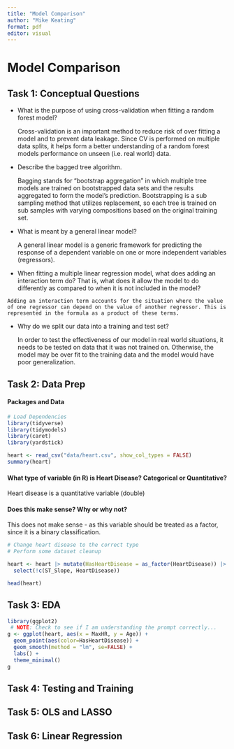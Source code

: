 ```yaml
---
title: "Model Comparison"
author: "Mike Keating"
format: pdf
editor: visual
---
```


# Model Comparison

## Task 1: Conceptual Questions

-   What is the purpose of using cross-validation when fitting a random forest model?

    Cross-validation is an important method to reduce risk of over fitting a model and to prevent data leakage. Since CV is performed on multiple data splits, it helps form a better understanding of a random forest models performance on unseen (i.e. real world) data.

-   Describe the bagged tree algorithm.

    Bagging stands for "bootstrap aggregation" in which multiple tree models are trained on bootstrapped data sets and the results aggregated to form the model's prediction. Bootstrapping is a sub sampling method that utilizes replacement, so each tree is trained on sub samples with varying compositions based on the original training set.

-   What is meant by a general linear model?

    A general linear model is a generic framework for predicting the response of a dependent variable on one or more independent variables (regressors).

-    When fitting a multiple linear regression model, what does adding an interaction term
    do? That is, what does it allow the model to do differently as compared to when it is
    not included in the model?

    Adding an interaction term accounts for the situation where the value of one regressor can depend on the value of another regressor. This is represented in the formula as a product of these terms.

-   Why do we split our data into a training and test set?

    In order to test the effectiveness of our model in real world situations, it needs to be tested on data that it was not trained on. Otherwise, the model may be over fit to the training data and the model would have poor generalization.

## Task 2: Data Prep

#### Packages and Data

```r
# Load Dependencies
library(tidyverse)
library(tidymodels)
library(caret)
library(yardstick)
```

```r
heart <- read_csv("data/heart.csv", show_col_types = FALSE)
summary(heart)
```

#### What type of variable (in R) is Heart Disease? Categorical or Quantitative?

Heart disease is a quantitative variable (double)

#### Does this make sense? Why or why not?

This does not make sense - as this variable should be treated as a factor, since it is a binary classification.

```r
# Change heart disease to the correct type
# Perform some dataset cleanup

heart <- heart |> mutate(HasHeartDisease = as_factor(HeartDisease)) |> 
  select(!c(ST_Slope, HeartDisease))

head(heart)
```

## Task 3: EDA

```r
library(ggplot2)
 # NOTE: Check to see if I am understanding the prompt correctly...
g <- ggplot(heart, aes(x = MaxHR, y = Age)) + 
  geom_point(aes(color=HasHeartDisease)) +
  geom_smooth(method = "lm", se=FALSE) + 
  labs() + 
  theme_minimal()
g
```

## Task 4: Testing and Training

## Task 5: OLS and LASSO

## Task 6: Linear Regression
